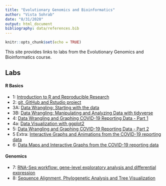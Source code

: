 ```yaml
---
title: "Evolutionary Genomics and Bioinformatics"
author: "Vista Sohrab"
date: "8/31/2020"
output: html_document
bibliography: data/references.bib
---
```


```r
knitr::opts_chunk$set(echo = TRUE)
```


This site provides links to labs from the Evolutionary Genomics and Bioinformatics course.

## Labs
#### R Basics

* 1: [Introduction to R and Reproducible Research](lab1_VistaSohrab.html)
* 2: [git, GitHub and Rstudio project](lab2_VistaSohrab.html)
* 3A: [Data Wrangling: Starting with the data](lab3A_VistaSohrab.html)
* 3B: [Data Wrangling: Manipulating and Analyzing Data with tidyverse](lab3B_VistaSohrab.html)
* 4: [Data Wrangling and Graphing COVID-19 Reporting Data - Part 1](lab4_VistaSohrab.html)
* 4a: [Data Visualization with ggplot2](lab4a_VistaSohrab.html)
* 5: [Data Wrangling and Graphing COVID-19 Reporting Data - Part 2](lab5_VistaSohrab.html)
* 5 Extra: [Interactive Graphs and Animations from the COVID-19 reporting data](lab5Extra_VistaSohrab.html)
* 6: [Data Maps and Interactive Graphs from the COVID-19 reporting data](lab6_VistaSohrab.html)

#### Genomics
* 7: [RNA-Seq workflow: gene-level exploratory analysis and differential expression](lab7_VistaSohrab.html)
* 8: [Sequence Alignment, Phylogenetic Analysis and Tree Visualization](lab8_VistaSohrab.html)



